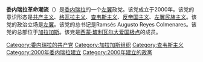 '''委内瑞拉革命潮流'''（{{lang-es|Corrientes Revolucionarias Venezolanas}}）是[[委内瑞拉|委内瑞拉]]的一个[[左翼|左翼]]政党。该党成立于2000年。该党的意识形态是[[共产主义|共产主义]]、[[格瓦拉主义|格瓦拉主义]]、[[查韦斯主义|查韦斯主义]]、[[反帝国主义|反帝国主义]]、[[左翼民族主义|左翼民族主义]]。该党的政治立场是[[左翼|左翼]]。该党的总书记是Ramsés Augusto Reyes Colmenares。该党的总部位于[[加拉加斯|加拉加斯]]。该党是[[西蒙·玻利瓦尔大爱国极点|西蒙·玻利瓦尔大爱国极点]]的成员。

{{Communist-party-stub}}
[[Category:委内瑞拉的共产党|Category:委内瑞拉的共产党]]
[[Category:加拉加斯组织|Category:加拉加斯组织]]
[[Category:查韦斯主义|Category:查韦斯主义]]
[[Category:2000年委内瑞拉建立|Category:2000年委内瑞拉建立]]
[[Category:2000年建立的政黨|Category:2000年建立的政黨]]